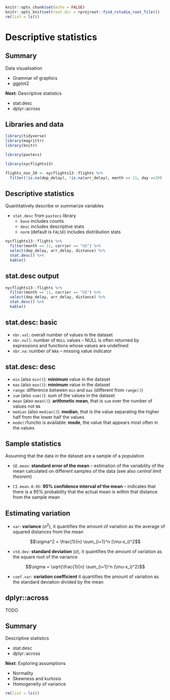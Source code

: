 ```r
knitr::opts_chunk$set(echo = FALSE)
knitr::opts_knit$set(root.dir = rprojroot::find_rstudio_root_file())
rm(list = ls())
```



# Descriptive statistics


## Summary

Data visualisation

- Grammar of graphics
- ggplot2

**Next**: Descriptive statistics

- stat.desc
- dplyr::across



## Libraries and data

```r
library(tidyverse)
library(magrittr)
library(knitr)

library(pastecs)

library(nycflights13)

flights_nov_20 <- nycflights13::flights %>%
  filter(!is.na(dep_delay), !is.na(arr_delay), month == 11, day ==20) 
```




## Descriptive statistics

Quantitatively describe or summarize variables

- `stat.desc` from `pastecs` library
    - `base` includes counts
    - `desc` includes descriptive stats
    - `norm` (default is `FALSE`) includes distribution stats

```r
nycflights13::flights %>%
  filter(month == 11, carrier == "US") %>%
  select(dep_delay, arr_delay, distance) %>%
  stat.desc() %>%
  kable()
```


## stat.desc output

```r
nycflights13::flights %>%
  filter(month == 11, carrier == "US") %>%
  select(dep_delay, arr_delay, distance) %>%
  stat.desc() %>%
  kable()
```



## stat.desc: basic

- `nbr.val`: overall number of values in the dataset
- `nbr.null`: number of `NULL` values -- NULL is often returned by expressions and functions whose values are undefined
- `nbr.na`: number of `NA`s -- missing value indicator



## stat.desc: desc

- `min` (also `min()`): **minimum** value in the dataset
- `max` (also `max()`): **minimum** value in the dataset
- `range`: difference between `min` and `max` (different from `range()`)
- `sum` (also `sum()`): sum of the values in the dataset
- `mean` (also `mean()`): **arithmetic mean**, that is `sum` over the number of values not `NA`
- `median` (also `median()`): **median**, that is the value separating the higher half from the lower half the values
- `mode()`functio is available: **mode**, the value that appears most often in the values



## Sample statistics

Assuming that the data in the dataset are a sample of a population

- `SE.mean`: **standard error of the mean** -- estimation of the variability of the mean calculated on different samples of the data (see also *central limit theorem*)

- `CI.mean.0.95`: **95% confidence interval of the mean** -- indicates that there is a 95% probability that the actual mean is within that distance from the sample mean

<!--
Excerpt From: Field, Andy. “Discovering Statistics Using R.” iBooks. 

Section 2.5.1

“If you were to calculate the standard deviation between sample means then this too would give you a measure of how much variability there was between the means of different samples. The standard deviation of sample means is known as the standard error of the mean (SE). Therefore, the standard error could be calculated by taking the difference between each sample mean and the overall mean, squaring these differences, adding them up, and then dividing by the number of samples. Finally, the square root of this value would need to be taken to get the standard deviation of sample means, the standard error.”

“as samples get large (usually defined as greater than 30), the sampling distribution has a normal distribution with a mean equal to the population mean, and a standard deviation of: stddev / sqrt(N)”

“This is known as the central limit theorem and it is useful in this context because it means that if our sample is large we can use the above equation to approximate the standard error (because, remember, it is the standard deviation of the sampling distribution).7 When the sample is relatively small (fewer than 30) the sampling distribution has a different shape, known as a t-distribution, which we’ll come back to later.”
-->



## Estimating variation

- `var`: **variance** ($\sigma^2$), it quantifies the amount of variation as the average of squared distances from the mean

$$\sigma^2 = \frac{1}{n} \sum_{i=1}^n (\mu-x_i)^2$$

- `std.dev`: **standard deviation** ($\sigma$), it quantifies the amount of variation as the square root of the variance

$$\sigma = \sqrt{\frac{1}{n} \sum_{i=1}^n (\mu-x_i)^2}$$

- `coef.var`: **variation coefficient** it quantifies the amount of variation as the standard deviation divided by the mean

<!--
## Broom

Part `tidymodels` (under development), converts statistical analysis objects into tidy format

```r
library(broom)

nycflights13::flights %>%
  filter(month == 11, carrier == "US") %>%
  select(dep_delay, arr_delay, distance) %>%
  stat.desc() %>%
  tidy()
```
-->



## dplyr::across

TODO



## Summary

Descriptive statistics

- stat.desc
- dplyr::across

**Next**: Exploring assumptions

- Normality
- Skewness and kurtosis
- Homogeneity of variance

```r
rm(list = ls())
```